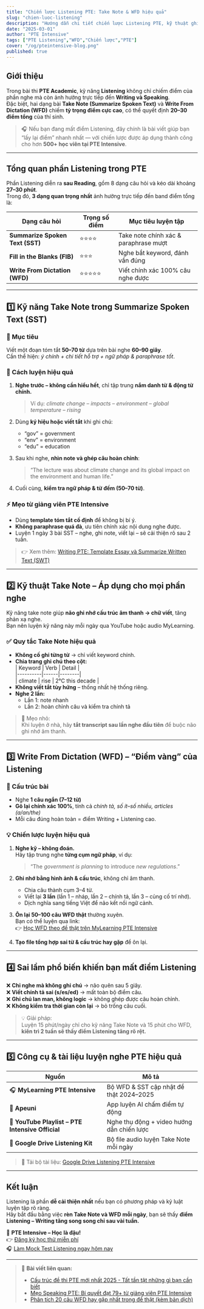 ```yaml
---
title: "Chiến lược Listening PTE: Take Note & WFD hiệu quả"
slug: "chien-luoc-listening"
description: "Hướng dẫn chi tiết chiến lược Listening PTE, kỹ thuật ghi chú nhanh và cách làm Write From Dictation đạt điểm tối đa."
date: "2025-03-01"
author: "PTE Intensive"
tags: ["PTE Listening","WFD","Chiến lược","PTE"]
cover: "/og/pteintensive-blog.png"
published: true
---
```


## Giới thiệu

Trong bài thi **PTE Academic**, kỹ năng **Listening** không chỉ chiếm điểm của phần nghe mà còn ảnh hưởng trực tiếp đến **Writing và Speaking**.  
Đặc biệt, hai dạng bài **Take Note (Summarize Spoken Text)** và **Write From Dictation (WFD)** chiếm **tỷ trọng điểm cực cao**, có thể quyết định **20–30 điểm tổng** của thí sinh.

> 🎧 Nếu bạn đang mất điểm Listening, đây chính là bài viết giúp bạn “lấy lại điểm” nhanh nhất — với chiến lược được áp dụng thành công cho hơn **500+ học viên tại PTE Intensive**.

---

## Tổng quan phần Listening trong PTE

Phần Listening diễn ra **sau Reading**, gồm 8 dạng câu hỏi và kéo dài khoảng **27–30 phút**.  
Trong đó, **3 dạng quan trọng nhất** ảnh hưởng trực tiếp đến band điểm tổng là:

| Dạng câu hỏi | Trọng số điểm | Mục tiêu luyện tập |
|---------------|----------------|--------------------|
| **Summarize Spoken Text (SST)** | ⭐⭐⭐⭐ | Take note chính xác & paraphrase mượt |
| **Fill in the Blanks (FIB)** | ⭐⭐⭐ | Nghe bắt keyword, đánh vần đúng |
| **Write From Dictation (WFD)** | ⭐⭐⭐⭐⭐ | Viết chính xác 100% câu nghe được |

---

## 1️⃣ Kỹ năng Take Note trong Summarize Spoken Text (SST)

### 🎯 Mục tiêu
Viết một đoạn tóm tắt **50–70 từ** dựa trên bài nghe **60–90 giây**.  
Cần thể hiện: *ý chính + chi tiết hỗ trợ + ngữ pháp & paraphrase tốt*.

### 🧠 Cách luyện hiệu quả
1. **Nghe trước – không cần hiểu hết**, chỉ tập trung **nắm danh từ & động từ chính.**  
   > Ví dụ: *climate change – impacts – environment – global temperature – rising*  
2. Dùng **ký hiệu hoặc viết tắt** khi ghi chú:  
   - “gov” = government  
   - “env” = environment  
   - “edu” = education  
3. Sau khi nghe, **nhìn note và ghép câu hoàn chỉnh**:
   > “The lecture was about climate change and its global impact on the environment and human life.”

4. Cuối cùng, **kiểm tra ngữ pháp & từ đếm (50–70 từ)**.

### ⚡ Mẹo từ giảng viên PTE Intensive
- Dùng **template tóm tắt cố định** để không bị bí ý.  
- **Không paraphrase quá đà**, ưu tiên chính xác nội dung nghe được.  
- Luyện 1 ngày 3 bài SST – nghe, ghi note, viết lại – sẽ cải thiện rõ sau 2 tuần.

> 👉 Xem thêm: [Writing PTE: Template Essay và Summarize Written Text (SWT)](/blog/writing-template-swt-essay)

---

## 2️⃣ Kỹ thuật Take Note – Áp dụng cho mọi phần nghe

Kỹ năng take note giúp **não ghi nhớ cấu trúc âm thanh → chữ viết**, tăng phản xạ nghe.  
Bạn nên luyện kỹ năng này mỗi ngày qua YouTube hoặc audio MyLearning.

### ✅ Quy tắc Take Note hiệu quả
- **Không cố ghi từng từ** → chỉ viết keyword chính.  
- **Chia trang ghi chú theo cột:**  
  | Keyword | Verb | Detail |  
  |----------|------|--------|  
  | climate | rise | 2°C this decade |  
- **Không viết tắt tùy hứng** – thống nhất hệ thống riêng.  
- **Nghe 2 lần:**  
  - Lần 1: note nhanh  
  - Lần 2: hoàn chỉnh câu và kiểm tra chính tả

> 🧩 Mẹo nhỏ:  
> Khi luyện ở nhà, hãy **tắt transcript sau lần nghe đầu tiên** để buộc não ghi nhớ âm thanh.

---

## 3️⃣ Write From Dictation (WFD) – “Điểm vàng” của Listening

### 📘 Cấu trúc bài
- Nghe **1 câu ngắn (7–12 từ)**  
- **Gõ lại chính xác 100%**, tính cả *chính tả, số ít–số nhiều, articles (a/an/the)*  
- Mỗi câu đúng hoàn toàn = điểm Writing + Listening cao.

### 💡 Chiến lược luyện hiệu quả

1. **Nghe kỹ – không đoán.**  
   Hãy tập trung nghe **từng cụm ngữ pháp**, ví dụ:  
   > “The *government is planning* to introduce *new regulations*.”  

2. **Ghi nhớ bằng hình ảnh & cấu trúc**, không chỉ âm thanh.  
   - Chia câu thành cụm 3–4 từ.  
   - Viết lại **3 lần** (lần 1 – nháp, lần 2 – chính tả, lần 3 – củng cố trí nhớ).  
   - Dịch nghĩa sang tiếng Việt để não kết nối ngữ cảnh.

3. **Ôn lại 50–100 câu WFD thật** thường xuyên.  
   Bạn có thể luyện qua link:  
   👉 [Học WFD theo đề thật trên MyLearning PTE Intensive](https://study.pteintensive.com/writefromdictation)

4. **Tạo file tổng hợp sai từ & cấu trúc hay gặp** để ôn lại.  

---

## 4️⃣ Sai lầm phổ biến khiến bạn mất điểm Listening

❌ **Chỉ nghe mà không ghi chú** → não quên sau 5 giây.  
❌ **Viết chính tả sai (s/es/ed)** → mất toàn bộ điểm câu.  
❌ **Ghi chú lan man, không logic** → không ghép được câu hoàn chỉnh.  
❌ **Không kiểm tra thời gian còn lại** → bỏ trống câu cuối.  

> 💡 Giải pháp:  
> Luyện 15 phút/ngày chỉ cho kỹ năng Take Note và 15 phút cho WFD, **kiên trì 2 tuần sẽ thấy điểm Listening tăng rõ rệt.**

---

## 5️⃣ Công cụ & tài liệu luyện nghe PTE hiệu quả

| Nguồn | Mô tả |
|--------|-------|
| 🎧 **MyLearning PTE Intensive** | Bộ WFD & SST cập nhật đề thật 2024–2025 |
| 📱 **Apeuni** | App luyện AI chấm điểm tự động |
| 🧠 **YouTube Playlist – PTE Intensive Official** | Nghe thụ động + video hướng dẫn chiến lược |
| 📝 **Google Drive Listening Kit** | Bộ file audio luyện Take Note mỗi ngày |

> 🔗 Tải bộ tài liệu: [Google Drive Listening PTE Intensive](https://drive.google.com/drive/folders/1_hGDDZHR_tr-a6hRqEGBT_N495Yu3i7-)

---

## Kết luận

Listening là phần **dễ cải thiện nhất** nếu bạn có phương pháp và kỷ luật luyện tập rõ ràng.  
Hãy bắt đầu bằng việc **rèn Take Note và WFD mỗi ngày**, bạn sẽ thấy **điểm Listening – Writing tăng song song chỉ sau vài tuần.**

🎯 **PTE Intensive – Học là đậu!**  
👉 [Đăng ký học thử miễn phí](https://pteintensive.com/trialclass)  
🎧 [Làm Mock Test Listening ngay hôm nay](https://pteintensive.com/mocktest)

---

> 🔗 **Bài viết liên quan:**
> - [Cấu trúc đề thi PTE mới nhất 2025 - Tất tần tật những gì bạn cần biết](/blog/cau-truc-de-thi-pte-2025)
> - [Mẹo Speaking PTE: Bí quyết đạt 79+ từ giảng viên PTE Intensive](/blog/meo-speaking-79plus)
> - [Phân tích 20 câu WFD hay gặp nhất trong đề thật (kèm bản dịch)](/blog/wfd-20-cau-hay-gap)
